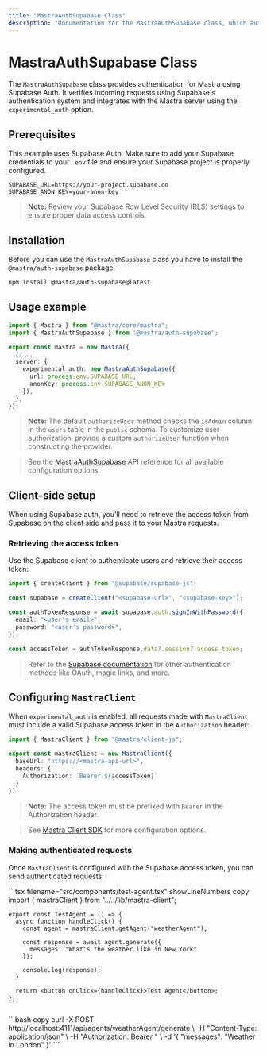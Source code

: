 ```yaml
---
title: "MastraAuthSupabase Class"
description: "Documentation for the MastraAuthSupabase class, which authenticates Mastra applications using Supabase Auth."
---
```



# MastraAuthSupabase Class

The `MastraAuthSupabase` class provides authentication for Mastra using Supabase Auth. It verifies incoming requests using Supabase's authentication system and integrates with the Mastra server using the `experimental_auth` option.

## Prerequisites

This example uses Supabase Auth. Make sure to add your Supabase credentials to your `.env` file and ensure your Supabase project is properly configured.

```env filename=".env" copy
SUPABASE_URL=https://your-project.supabase.co
SUPABASE_ANON_KEY=your-anon-key
```

> **Note:** Review your Supabase Row Level Security (RLS) settings to ensure proper data access controls.

## Installation

Before you can use the `MastraAuthSupabase` class you have to install the `@mastra/auth-supabase` package.

```bash copy
npm install @mastra/auth-supabase@latest
```

## Usage example

```typescript {2,7-9} filename="src/mastra/index.ts" showLineNumbers copy
import { Mastra } from "@mastra/core/mastra";
import { MastraAuthSupabase } from '@mastra/auth-supabase';

export const mastra = new Mastra({
  // ..
  server: {
    experimental_auth: new MastraAuthSupabase({
      url: process.env.SUPABASE_URL,
      anonKey: process.env.SUPABASE_ANON_KEY
    }),
  },
});
```

> **Note:** The default `authorizeUser` method checks the `isAdmin` column in the `users` table in the `public` schema. To customize user authorization, provide a custom `authorizeUser` function when constructing the provider.

> See the [MastraAuthSupabase](/reference/auth/supabase.mdx) API reference for all available configuration options.

## Client-side setup

When using Supabase auth, you'll need to retrieve the access token from Supabase on the client side and pass it to your Mastra requests.

### Retrieving the access token

Use the Supabase client to authenticate users and retrieve their access token:

```typescript filename="lib/auth.ts" showLineNumbers copy
import { createClient } from "@supabase/supabase-js";

const supabase = createClient("<supabase-url>", "<supabase-key>");

const authTokenResponse = await supabase.auth.signInWithPassword({
  email: "<user's email>",
  password: "<user's password>",
});

const accessToken = authTokenResponse.data?.session?.access_token;
```

> Refer to the [Supabase documentation](https://supabase.com/docs/guides/auth) for other authentication methods like OAuth, magic links, and more.

## Configuring `MastraClient`

When `experimental_auth` is enabled, all requests made with `MastraClient` must include a valid Supabase access token in the `Authorization` header:

```typescript {6} filename="lib/mastra/mastra-client.ts" showLineNumbers copy
import { MastraClient } from "@mastra/client-js";

export const mastraClient = new MastraClient({
  baseUrl: "https://<mastra-api-url>",
  headers: {
    Authorization: `Bearer ${accessToken}`
  }
});
```

> **Note:** The access token must be prefixed with `Bearer` in the Authorization header.

> See [Mastra Client SDK](/server-db/mastra-client.mdx) for more configuration options.

### Making authenticated requests

Once `MastraClient` is configured with the Supabase access token, you can send authenticated requests:

<Tabs>
  <TabItem value="curl" label="cURL">
    ```tsx filename="src/components/test-agent.tsx" showLineNumbers copy
    import { mastraClient } from "../../lib/mastra-client";

    export const TestAgent = () => {
      async function handleClick() {
        const agent = mastraClient.getAgent("weatherAgent");

        const response = await agent.generate({
          messages: "What's the weather like in New York"
        });

        console.log(response);
      }

      return <button onClick={handleClick}>Test Agent</button>;
    };
    ```
  </TabItem>
  <TabItem value="react" label="React">
    ```bash copy
    curl -X POST http://localhost:4111/api/agents/weatherAgent/generate \
      -H "Content-Type: application/json" \
      -H "Authorization: Bearer <your-supabase-access-token>" \
      -d '{
        "messages": "Weather in London"
      }'
    ```
  </TabItem>
</Tabs>
